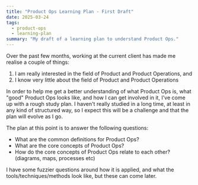 ```yaml
---
title: "Product Ops Learning Plan - First Draft"
date: 2025-03-24
tags:
  - product-ops
  - learning-plan
summary: "My draft of a learning plan to understand Product Ops."
---
```

Over the past few months, working at the current client has made me realise a couple of things:
1. I am really interested in the field of Product and Product Operations, and
2. I know very little about the field of Product and Product Operations

In order to help me get a better understanding of what Product Ops is, what "good" Product Ops looks like, and how I can get involved in it, I've come up with a rough study plan. I haven't really studied in a long time, at least in any kind of structured way, so I expect this will be a challenge and that the plan will evolve as I go.

The plan at this point is to answer the following questions:
- What are the common definitions for Product Ops?
- What are the core concepts of Product Ops?
- How do the core concepts of Product Ops relate to each other? (diagrams, maps, processes etc)

I have some fuzzier questions around how it is applied, and what the tools/techniques/methods look like, but these can come later.